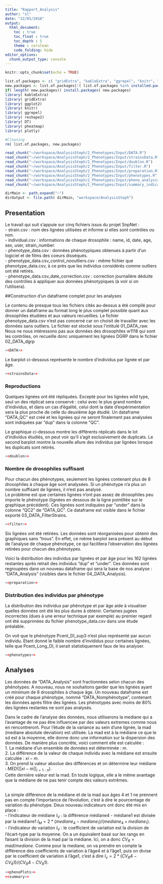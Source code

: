 ```yaml
---
title: "Rapport_Analysis"
author: "sl"
date: "22/05/2018"
output: 
  html_document:
    toc : true
    toc_float : true
    toc_depth : 5
    theme : cerulean
    code_folding: hide
editor_options: 
  chunk_output_type: console
---
```


```r
knitr::opts_chunk$set(echo = TRUE)

list.of.packages <- c( "gridExtra", "kableExtra", "ggrepel", "knitr", "DT", "pheatmap", "plotly")
new.packages <- list.of.packages[!( list.of.packages %in% installed.packages()[,"Package"])]
if( length( new.packages)) install.packages( new.packages)
library( kableExtra)
library( gridExtra)
library( ggplot2)
library( knitr)
library( ggrepel)
library( reshape2)
library( DT)
library( pheatmap)
library( plotly)

#Cleaning 
rm( list.of.packages, new.packages)
```

```r
read_chunk("~/workspace/AnalysisSteph/2_Phenotypes/Input/DATA.R")
read_chunk("~/workspace/AnalysisSteph/2_Phenotypes/Input/strainsData.R")
read_chunk("~/workspace/AnalysisSteph/2_Phenotypes/Input/doublon.R")
read_chunk("~/workspace/AnalysisSteph/2_Phenotypes/Input/filter.R")
read_chunk("~/workspace/AnalysisSteph/2_Phenotypes/Input/preparation.R")
read_chunk("~/workspace/AnalysisSteph/2_Phenotypes/Input/phenotypes.R")
read_chunk("~/workspace/AnalysisSteph/2_Phenotypes/Input/pheno_analysis_Indicators1.R")
read_chunk("~/workspace/AnalysisSteph/2_Phenotypes/Input/summary_indicateurs.R")

dirMain <- path.expand("~")
dirOutput <- file.path( dirMain, "workspace/AnalysisSteph")
```

## Presentation 

Le travail qui suit s'appuie sur cinq fichiers issus du projet SnpNet :   
- strain.csv : nom des lignées utilisées et informe si elles sont contrôles ou non.  
- individual.csv : informations de chaque drosophile : name, id, date, age, sex, user, strain_number.   
- phenotype_data.csv : données phénotypiques obtenues à partir d'un logiciel et de films des coeurs disséqués.     
- phenotype_data.csv_control_nooutliers.csv : même fichier que phenotype_data.csv, à ce près que les individus considérés comme outliers ont été retirés.   
- phenotype_data.csv_date_correction.csv : correction journalière déduite des contrôles à appliquer aux données phénotypiques (à voir si on l'utilisera).   
 
##Construction d'un dataframe complet pour les analyses

Le contenu de presque tous les fichiers cités au-dessus a été compilé pour donner un dataframe au format long le plus complet possible quant aux drosophiles étudiées et aux valeurs recueillies. Le fichier phenotype_data.csv n'est pas concerné car on choisit de travailler avec les données sans outliers. Le fichier est stocké sous l'intitulé 01_DATA_raw. Nous ne nous intéressons pas aux données des drosophiles w1118 qui sont les contrôles, on recueille donc uniquement les lignées DGRP dans le fichier 02_DATA_dgrp

```r
<<DATA>>
```

Le barplot ci-dessous représente le nombre d'individus par lignée et par âge. 

```r
<<strainsData>>
```

### Reproductions

Quelques lignées ont été répliquées. Excepté pour les lignées wild type, seul un des réplicat sera conservé : celui avec le plus grand nombre d'individus, et dans un cas d'égalité, celui dont la date d'expérimentation sera la plus proche de celle du deuxième âge étudié. Un dataframe "DATA_QC" est créé et les lignées qui ne seront finalement pas analysées sont indiquées par "dup" dans la colonne "QC".

Le graphique ci-dessous montre les différents réplicats dans le lot d'individus étudiés, on peut voir qu'il s'agit exclusivement de duplicats. Le second barplot montre la nouvelle allure des individus par lignées lorsque les duplicats sont retirés. 

```r
<<doublon>>
```


### Nombre de drosophiles suffisant

Pour chacun des phénotypes, seulement les lignées contenant plus de 8 drosophiles à chaque âge sont analysées. Si un phénotype n'a plus un nombre suffisant de lignées, il n'est pas analysé.   
Le problème est que certaines lignées n'ont pas assez de drosophiles peu importe le phénotype (lignées en dessous de la ligne pointillée sur le graphique précédent). Ces lignées sont indiquées par "under" dans la colonne "QC2" de "DATA_QC". Ce dataframe est visible dans le fichier exporté 03_DATA_FilterStrains.

```r
<<filter>>
```

Six lignées ont été retirées. Les données sont réorganisées pour obtenir des graphiques sans "trous". En effet, ce même barplot sera présent au début de l'analyse de chaque phénotype, ce qui facilitera l'observation des lignées retirées pour chacun des phénotypes. 

Voici la distribution des individus par lignées et par âge pour les 162 lignées restantes après retrait des individus "dup" et "under". Ces données sont regroupées dans un nouveau dataframe qui sera la base de nos analyse : "DATA_Analysis" (visibles dans le fichier 04_DATA_Analysis). 

```r
<<preparation>>
```

### Distribution des individus par phénotype

La distribution des individus par phénotype et par âge aide à visualiser quelles données ont été les plus dures à obtenir. Certaines jugées incorrectes (dues à une erreur technique par exemple) au premier regard ont été supprimées du fichier phenotype_data.csv dans une étude préalable.  

On voit que le phénotype Pcent_DI_sup3 n'est plus représenté par aucun individu. Etant donné le faible nombre d'invididus pour certaines lignées, telle que Pcent_Long_DI, il serait statistiquement faux de les analyser. 

```r
<<phenotypes>>
```

## Analyses

Les données de "DATA_Analysis" sont fractionnées selon chacun des phénotypes. A nouveau, nous ne souhaitons garder que les lignées ayant un minimum de 8 drosophiles à chaque âge. Un nouveau dataframe est créé pour chaque phénotype, nommé "DATA_Nomphénotype", contenant les données après filtre des lignées. Les phénotypes avec moins de 80% des lignées restantes ne sont pas analysés.

Dans le cadre de l'analyse des données, nous utiliserons la mediane qui a l'avantage de ne pas être influencee par des valeurs extremes comme nous en rencontreront. Pour l'étude de la variance au sein d'une lignée, la mad (mediane absolute deviation) est utilisée. La mad est à la médiane ce que le sd est à la moyenne, elle donne donc une information sur la dispersion des données. De manière plus concrête, voici comment elle est calculée :   
1. La médiane d'un ensemble de données est déterminée :  $m$.    
2. La différence de la valeur de chaque individu avec la médiane est ensuite calculée : $xi-m$.    
3. On prend la valeur absolue des différences et on détermine leur médiane : $MED([ |xi-m| ]_{i=1:n})$.    
Cette dernière valeur est la mad. En toute logique, elle a le même avantage que la médiane de ne pas tenir compte des valeurs extrêmes.    
<br>   

La simple différence de la médiane et de la mad aux âges 4 et 1 ne prennent pas en compte l'importance de l'évolution, c'est à dire le pourcentage de variation du phénotype. Deux nouveau indicateurs ont donc été mis en place :  
- l'indicateur de médiane $I_V$ : la différence médiane4 - médiane1 est divisée par la médiane1 $I_M = 2* (mediane_4 - mediane_1) / (mediane_4 + mediane_1$).  
- l'indicateur de variation $I_V$ : le coefficient de variation est la division de l'écart-type par la moyenne. On a un équivalent basé sur les rangs en faisant la division de la mad par la médiane. Ici, on a donc $CV_R = mad / mediane$. Comme pour la mediane, on va prendre en compte la différence des coefficients de variation à l'âge4 et à l'âge1, puis on divise par le coefficient de variation à l'âge1, c'est à dire $I_v = 2 *(CV_R4 - CV_R1) / (CV_R4 - CV_R1)$.  

```r
<<phenoPlots>>
<<summary>>
```




